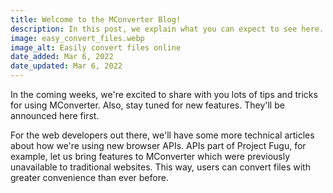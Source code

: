 ```yaml
---
title: Welcome to the MConverter Blog!
description: In this post, we explain what you can expect to see here.
image: easy_convert_files.webp
image_alt: Easily convert files online
date_added: Mar 6, 2022
date_updated: Mar 6, 2022
---
```


In the coming weeks, we're excited to share with you lots of tips and tricks for using MConverter. Also, stay tuned for new features. They'll be announced here first.

For the web developers out there, we'll have some more technical articles about how we're using new browser APIs. APIs part of Project Fugu, for example, let us bring features to MConverter which were previously unavailable to traditional websites. This way, users can convert files with greater convenience than ever before.